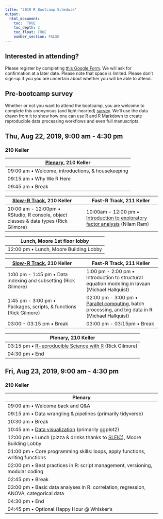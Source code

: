 ```yaml
---
title: "2019 R Bootcamp Schedule"
output:
  html_document:
    toc:  TRUE
    toc_depth: 2
    toc_float: TRUE
    number_section: FALSE
---
```


## Interested in attending?

Please register by completing [this Google Form](https://forms.gle/y3DQ64zSxzG1VgdE7).
We will ask for confirmation at a later date.
Please note that space is limited.
Please don't sign-up if you you are uncertain about whether you will be able to attend.

## Pre-bootcamp survey

Whether or not you want to attend the bootcamp, you are welcome to complete this anonymous (and light-hearted) [survey](https://forms.gle/YyTNDDayMNRWibBy5).
We'll use the data drawn from it to show how one can use R and R Markdown to create reproducible data processing workflows and even full manuscripts.

## Thu, Aug 22, 2019, 9:00 am - 4:30 pm

### 210 Keller

| [Plenary](talks/bootcamp-day-1-intro.html), 210 Keller |
|-------------------------------------------------------|
| 09:00 am • Welcome, introductions, & housekeeping     |
| 09:15 am • Why We R Here                              |
| 09:45 am • Break                                      |

| [Slow-R Track](talks/slow-r.html), 210 Keller |  | Fast-R Track, 211 Keller |
|----------------------------------------------------------|-|----------------------------------------------------------|
| 10:00 am - 12:00pm • RStudio, R console, object classes & data types (Rick Gilmore)                |  | 10:00am - 12:00 pm • [Introduction to exploratory factor analysis](talks/IntroBasicEFA_2018_0815.html) (Nilam Ram)  |

| Lunch, Moore 1st floor lobby                         |
|-------------------------------------------------------|
| 12:00 pm • Lunch, Moore Building Lobby|

| [Slow-R Track](talks/slow-r.html), 210 Keller |  | Fast-R Track, 211 Keller |
|----------------------------------------------------------|-|----------------------------------------------------------|
| 1:00 pm - 1:45 pm • Data indexing and subsetting (Rick Gilmore) |  | 1:00 pm - 2:00 pm • Introduction to structural equation modeling in lavaan (Michael Hallquist)               |
| 1:45 pm - 3:00 pm • Packages, scripts, & functions (Rick Gilmore)| | 02:00 pm - 3:00 pm • [Parallel computing](talks/parallel_r.html), batch processing, and big data in R (Michael Hallquist)                |
| 03:00 - 03:15 pm • Break                  |  | 03:00 pm - 03:15pm • Break                 |

| Plenary, 210 Keller                                     |
|-------------------------------------------------------|
| 03:15 pm • [R-eproducible Science with R](talks/r-eproducible-science.html) (Rick Gilmore) |
| 04:30 pm • End                                            |

## Fri, Aug 23, 2019, 9:00 am - 4:30 pm
### 210 Keller

| Plenary                                               |
|-------------------------------------------------------|
| 09:00 am • Welcome back and Q&A |
| 09:15 am • Data wrangling & pipelines (primarily tidyverse)
| 10:30 am • Break |
| 10:45 am • [Data visualization](talks/ggplot2_tutorial_vallorani.html) (primarily ggplot2) |
| 12:00 pm • Lunch (pizza & drinks thanks to [SLEIC](http://imaging.psu.edu)), Moore Building Lobby 
| 01:00 pm • Core programming skills: loops, apply functions, writing functions |
| 02:00 pm • Best practices in R: script management, versioning, modular coding |
| 02:45 pm • Break |
| 03:00 pm • Basic data analyses in R: correlation, regression, ANOVA, categorical data | 
| 04:30 pm • End |
| 04:45 pm • Optional Happy Hour @ Whisker's |
